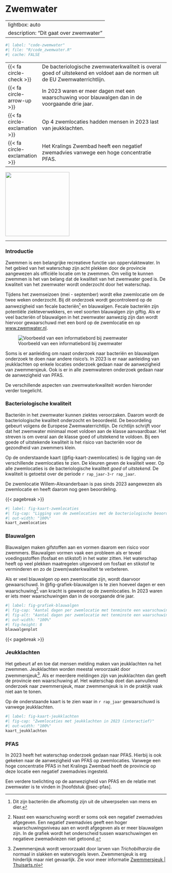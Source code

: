 # Zwemwater {#sec-zwemwater}

---
lightbox: auto
description: "Dit gaat over zwemwater"
---

```r
#| label: "code-zwemwater"
#| file: "R/code_zwemwater.R"
#| cache: FALSE

```

::: samenvatting
|                                          |                                                                                                                            |
|---|------------------------------------------------------------|
| [{{< fa circle-check >}}]{.blauw}        | De bacteriologische zwemwaterkwaliteit is overal goed of uitstekend en voldoet aan de normen uit de EU Zwemwaterrichtlijn. |
| [{{< fa circle-arrow-up >}}]{.oranje}    | In 2023 waren er meer dagen met een waarschuwing voor blauwalgen dan in de voorgaande drie jaar.                           |
| [{{< fa circle-exclamation >}}]{.oranje} | Op 4 zwemlocaties hadden mensen in 2023 last van jeukklachten.                                                             |
| [{{< fa circle-exclamation >}}]{.oranje} | Het Kralings Zwembad heeft een negatief zwemadvies vanwege een hoge concentratie PFAS.                                     |

::: aside
![](images%5Cvince_neutral2.svg){.nolightbox fig-align="center" width="200" fig-alt="Pictogram van een neutraal kijkende vis"}
:::
:::

------------------------------------------------------------------------

### Introductie {.unnumbered}

Zwemmen is een belangrijke recreatieve functie van oppervlaktewater. In het gebied van het waterschap zijn acht plekken door de provincie aangewezen als officiële locatie om te zwemmen. Om veilig te kunnen zwemmen is het van belang dat de kwaliteit van het zwemwater goed is. De kwaliteit van het zwemwater wordt onderzocht door het waterschap.

Tijdens het zwemseizoen (mei - september) wordt elke zwemlocatie om de twee weken onderzocht. Bij dit onderzoek wordt gecontroleerd op de aanwezigheid van fecale bacteriën[^04-zwemwater-1] en blauwalgen. Fecale bacteriën zijn potentiële ziekteverwekkers, en veel soorten blauwalgen zijn giftig. Als er veel bacteriën of blauwalgen in het zwemwater aanwezig zijn dan wordt hiervoor gewaarschuwd met een bord op de zwemlocatie en op [www.zwemwater.nl](https://www.zwemwater.nl){target="_blank"}.

[^04-zwemwater-1]: Dit zijn bacteriën die afkomstig zijn uit de uitwerpselen van mens en dier.

::: aside
![Voorbeeld van een informatiebord bij zwemwater](images/infobord_zwemwater.png)
:::

Soms is er aanleiding om naast onderzoek naar bacteriën en blauwalgen onderzoek te doen naar andere risico's. In 2023 is er naar aanleiding van jeukklachten op enkele locaties onderzoek gedaan naar de aanwezigheid van zwemmersjeuk. Ook is er in alle zwemwateren onderzoek gedaan naar de aanwezigheid van PFAS.

De verschillende aspecten van zwemwaterkwaliteit worden hieronder verder toegelicht.

### Bacteriologische kwaliteit {.unnumbered}

Bacteriën in het zwemwater kunnen ziektes veroorzaken. Daarom wordt de bacteriologische kwaliteit onderzocht en beoordeeld. De beoordeling gebeurt volgens de Europese Zwemwaterrichtlijn. De richtlijn schrijft voor dat het zwemwater minimaal moet voldoen aan de klasse aanvaardbaar. Het streven is om overal aan de klasse goed of uitstekend te voldoen. Bij een goede of uitstekende kwaliteit is het risico van bacteriën voor de gezondheid van zwemmers klein.

Op de onderstaande kaart (@fig-kaart-zwemlocaties) is de ligging van de verschillende zwemlocaties te zien. De kleuren geven de kwaliteit weer. Op alle zwemlocaties is de bacteriologische kwaliteit *goed* of *uitstekend*. De kwaliteit is getoetst over de periode `r rap_jaar-3`-`r rap_jaar`.

De zwemlocatie Willem-Alexanderbaan is pas sinds 2023 aangewezen als zwemlocatie en heeft daarom nog geen beoordeling.

{{< pagebreak >}}

```r
#| label: fig-kaart-zwemlocaties
#| fig-cap: "Ligging van de zwemlocaties met de bacteriologische beoordeling (interactief)"
#| out-width: "100%"
kaart_zwemlocaties
```

### Blauwalgen {.unnumbered}

Blauwalgen maken gifstoffen aan en vormen daarom een risico voor zwemmers. Blauwalgen vormen vaak een probleem als er teveel voedingsstoffen (fosfaat en stikstof) in het water zitten. Het waterschap heeft op veel plekken maatregelen uitgevoerd om fosfaat en stikstof te verminderen en zo de (zwem)waterkwaliteit te verbeteren.

Als er veel blauwalgen op een zwemlocatie zijn, wordt daarvoor gewaarschuwd. In @fig-grafiek-blauwalgen is te zien hoeveel dagen er een waarschuwing[^04-zwemwater-2] van kracht is geweest op de zwemlocaties. In 2023 waren er iets meer waarschuwingen dan in de voorgaande drie jaar.

[^04-zwemwater-2]: Naast een waarschuwing wordt er soms ook een negatief zwemadvies afgegeven. Een negatief zwemadvies geeft een hoger waarschuwingsniveau aan en wordt afgegeven als er meer blauwalgen zijn. In de grafiek wordt het onderscheid tussen waarschuwingen en negatieve zwemadviezen niet getoond.

```r
#| label: fig-grafiek-blauwalgen
#| fig-cap: "Aantal dagen per zwemlocatie met tenminste een waarschuwing voor blauwalg."
#| fig-alt: "Aantal dagen per zwemlocatie met tenminste een waarschuwing voor blauwalg."
#| out-width: "100%"
#| fig-height: 8
blauwalgenplot

```

{{< pagebreak >}}

### Jeukklachten {.unnumbered}

Het gebeurt af en toe dat mensen melding maken van jeukklachten na het zwemmen. Jeukklachten worden meestal veroorzaakt door zwemmersjeuk[^04-zwemwater-3]. Als er meerdere meldingen zijn van jeukklachten dan geeft de provincie een waarschuwing af. Het waterschap doet dan aanvullend onderzoek naar zwemmersjeuk, maar zwemmersjeuk is in de praktijk vaak niet aan te tonen.

[^04-zwemwater-3]: Zwemmersjeuk wordt veroorzaakt door larven van *Trichobilharzia* die normaal in slakken en watervogels leven. Zwemmersjeuk is erg hinderlijk maar niet gevaarlijk. Zie voor meer informatie [Zwemmersjeuk \| Thuisarts.nl](https://www.thuisarts.nl/zwemmersjeuk/ik-heb-zwemmersjeuk){target="_blank"}

Op de onderstaande kaart is te zien waar in `r rap_jaar` gewaarschuwd is vanwege jeukklachten.

```r
#| label: fig-kaart-jeukklachten
#| fig-cap: "Zwemlocaties met jeukklachten in 2023 (interactief)"
#| out-width: "100%"
kaart_jeukklachten
```

### PFAS {.unnumbered}

In 2023 heeft het waterschap onderzoek gedaan naar PFAS. Hierbij is ook gekeken naar de aanwezigheid van PFAS op zwemlocaties. Vanwege een hoge concentratie PFAS in het Kralings Zwembad heeft de provincie op deze locatie een negatief zwemadvies ingesteld.

Een verdere toelichting op de aanwezigheid van PFAS en de relatie met zwemwater is te vinden in [hoofdstuk @sec-pfas].

